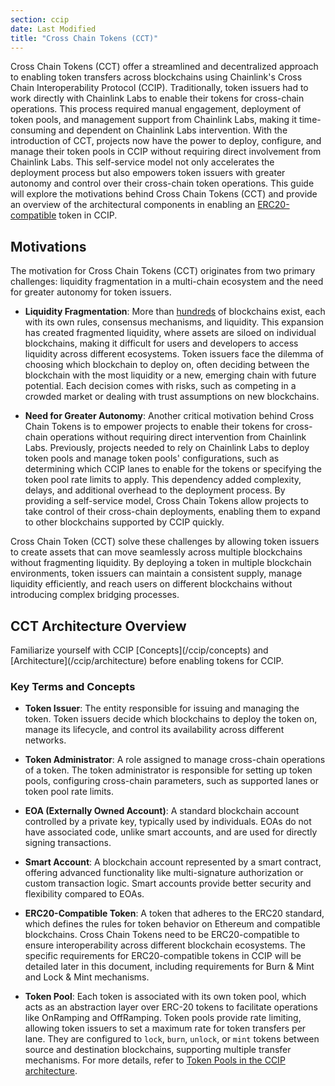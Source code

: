 ```yaml
---
section: ccip
date: Last Modified
title: "Cross Chain Tokens (CCT)"
---
```



Cross Chain Tokens (CCT) offer a streamlined and decentralized approach to enabling token transfers across blockchains using Chainlink's Cross Chain Interoperability Protocol (CCIP). Traditionally, token issuers had to work directly with Chainlink Labs to enable their tokens for cross-chain operations. This process required manual engagement, deployment of token pools, and management support from Chainlink Labs, making it time-consuming and dependent on Chainlink Labs intervention.
With the introduction of CCT, projects now have the power to deploy, configure, and manage their token pools in CCIP without requiring direct involvement from Chainlink Labs. This self-service model not only accelerates the deployment process but also empowers token issuers with greater autonomy and control over their cross-chain token operations.
This guide will explore the motivations behind Cross Chain Tokens (CCT) and provide an overview of the architectural components in enabling an [ERC20-compatible](https://ethereum.org/en/developers/docs/standards/tokens/erc-20/) token in CCIP.

## Motivations

The motivation for Cross Chain Tokens (CCT) originates from two primary challenges: liquidity fragmentation in a multi-chain ecosystem and the need for greater autonomy for token issuers.

- **Liquidity Fragmentation**: More than [hundreds](https://chainlist.org/) of blockchains exist, each with its own rules, consensus mechanisms, and liquidity. This expansion has created fragmented liquidity, where assets are siloed on individual blockchains, making it difficult for users and developers to access liquidity across different ecosystems. Token issuers face the dilemma of choosing which blockchain to deploy on, often deciding between the blockchain with the most liquidity or a new, emerging chain with future potential. Each decision comes with risks, such as competing in a crowded market or dealing with trust assumptions on new blockchains.

- **Need for Greater Autonomy**: Another critical motivation behind Cross Chain Tokens is to empower projects to enable their tokens for cross-chain operations without requiring direct intervention from Chainlink Labs. Previously, projects needed to rely on Chainlink Labs to deploy token pools and manage token pools' configurations, such as determining which CCIP lanes to enable for the tokens or specifying the token pool rate limits to apply. This dependency added complexity, delays, and additional overhead to the deployment process. By providing a self-service model, Cross Chain Tokens allow projects to take control of their cross-chain deployments, enabling them to expand to other blockchains supported by CCIP quickly.

Cross Chain Token (CCT) solve these challenges by allowing token issuers to create assets that can move seamlessly across multiple blockchains without fragmenting liquidity. By deploying a token in multiple blockchain environments, token issuers can maintain a consistent supply, manage liquidity efficiently, and reach users on different blockchains without introducing complex bridging processes.

## CCT Architecture Overview

<Aside type="note" title="Prerequisites">
  Familiarize yourself with CCIP [Concepts](/ccip/concepts) and [Architecture](/ccip/architecture) before enabling
  tokens for CCIP.
</Aside>

### Key Terms and Concepts

- **Token Issuer**: The entity responsible for issuing and managing the token. Token issuers decide which blockchains to deploy the token on, manage its lifecycle, and control its availability across different networks.

- **Token Administrator**: A role assigned to manage cross-chain operations of a token. The token administrator is responsible for setting up token pools, configuring cross-chain parameters, such as supported lanes or token pool rate limits.

- **EOA (Externally Owned Account)**: A standard blockchain account controlled by a private key, typically used by individuals. EOAs do not have associated code, unlike smart accounts, and are used for directly signing transactions.

- **Smart Account**: A blockchain account represented by a smart contract, offering advanced functionality like multi-signature authorization or custom transaction logic. Smart accounts provide better security and flexibility compared to EOAs.

- **ERC20-Compatible Token**: A token that adheres to the ERC20 standard, which defines the rules for token behavior on Ethereum and compatible blockchains. Cross Chain Tokens need to be ERC20-compatible to ensure interoperability across different blockchain ecosystems. The specific requirements for ERC20-compatible tokens in CCIP will be detailed later in this document, including requirements for Burn & Mint and Lock & Mint mechanisms.

- **Token Pool**: Each token is associated with its own token pool, which acts as an abstraction layer over ERC-20 tokens to facilitate operations like OnRamping and OffRamping. Token pools provide rate limiting, allowing token issuers to set a maximum rate for token transfers per lane. They are configured to `lock`, `burn`, `unlock`, or `mint` tokens between source and destination blockchains, supporting multiple transfer mechanisms. For more details, refer to [Token Pools in the CCIP architecture](/ccip/architecture#token-pools).
